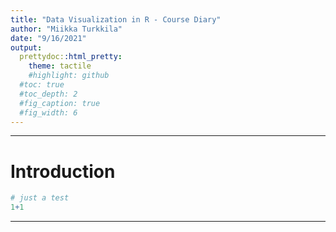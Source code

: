 ```yaml
---
title: "Data Visualization in R - Course Diary"
author: "Miikka Turkkila"
date: "9/16/2021"
output:
  prettydoc::html_pretty:
    theme: tactile
    #highlight: github
  #toc: true
  #toc_depth: 2
  #fig_caption: true
  #fig_width: 6
---
```


***

# Introduction

```r
# just a test
1+1
```
  
***